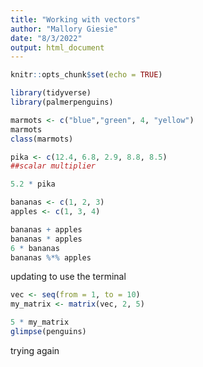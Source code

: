 ```yaml
---
title: "Working with vectors"
author: "Mallory Giesie"
date: "8/3/2022"
output: html_document
---
```


```r
knitr::opts_chunk$set(echo = TRUE)
```

```r
library(tidyverse)
library(palmerpenguins)
```

```r
marmots <- c("blue","green", 4, "yellow")
marmots
class(marmots)
```
```r
pika <- c(12.4, 6.8, 2.9, 8.8, 8.5)
##scalar multiplier 

5.2 * pika

```
```r
bananas <- c(1, 2, 3)
apples <- c(1, 3, 4)

bananas + apples
bananas * apples
6 * bananas
bananas %*% apples
```

updating to use the terminal

```r
vec <- seq(from = 1, to = 10)
my_matrix <- matrix(vec, 2, 5)

5 * my_matrix
glimpse(penguins)
```
 
 trying again

